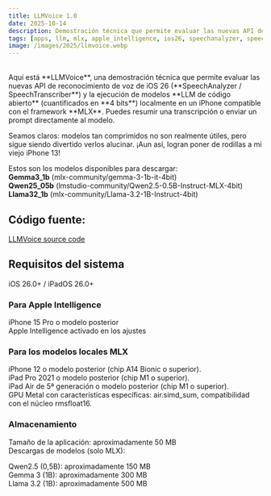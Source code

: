 ```yaml
---
title: LLMVoice 1.0
date: 2025-10-14
description: Demostración técnica que permite evaluar las nuevas API de reconocimiento de voz de iOS 26 (SpeechAnalyzer / SpeechTranscriber) y la ejecución local de modelos LLM de código abierto (cuantificados en 4 bits) en un iPhone compatible con el framework MLX.    
tags: [apps, llm, mlx, apple_intelligence, ios26, speechanalyzer, speechtranscriber, audio, voice, local, on_device, source_code]
image: /images/2025/llmvoice.webp
---
```


<ThemeImage
  lightSrc="/images/2025/llmvoice.webp"
  darkSrc="/images/2025/llmvoice.webp"
  alt="LLMVoice en acción"
  width={800}
  height={600}
  priority={true}
/>


<br/>
Aquí está **LLMVoice**, una demostración técnica que permite evaluar las nuevas API de reconocimiento de voz de iOS 26 (**SpeechAnalyzer / SpeechTranscriber**) y la ejecución de modelos **LLM de código abierto** (cuantificados en **4 bits**) localmente en un iPhone compatible con el framework **MLX**. Puedes resumir una transcripción o enviar un prompt directamente al modelo.

Seamos claros: modelos tan comprimidos no son realmente útiles, pero sigue siendo divertido verlos alucinar. ¡Aun así, logran poner de rodillas a mi viejo iPhone 13!

Estos son los modelos disponibles para descargar: <br/>
**Gemma3_1b** (mlx-community/gemma-3-1b-it-4bit) <br/>
**Qwen25_05b** (lmstudio-community/Qwen2.5-0.5B-Instruct-MLX-4bit) <br/>
**Llama32_1b** (mlx-community/Llama-3.2-1B-Instruct-4bit) <br/>

## Código fuente: 

[LLMVoice source code](https://github.com/AndreFrelicot/llmvoice)

## Requisitos del sistema
iOS 26.0+ / iPadOS 26.0+
### Para Apple Intelligence
iPhone 15 Pro o modelo posterior  
Apple Intelligence activado en los ajustes
### Para los modelos locales MLX 
iPhone 12 o modelo posterior (chip A14 Bionic o superior).<br/> 
iPad Pro 2021 o modelo posterior (chip M1 o superior).<br/>
iPad Air de 5ª generación o modelo posterior (chip M1 o superior). <br/>
GPU Metal con características específicas: air.simd_sum, compatibilidad con el núcleo rmsfloat16. <br/>

### Almacenamiento
Tamaño de la aplicación: aproximadamente 50 MB  
Descargas de modelos (solo MLX):

Qwen2.5 (0,5B): aproximadamente 150 MB<br/>
Gemma 3 (1B): aproximadamente 300 MB<br/>
Llama 3.2 (1B): aproximadamente 500 MB<br/>
